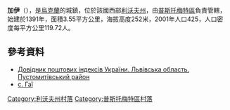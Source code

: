 {{coord|49|45|50|N|24|15|57|E|scale:100000|display=title}}

'''加伊'''（{{lang-uk|Гаї}}），是[[烏克蘭|烏克蘭]]的城鎮，位於該國西部[[利沃夫州|利沃夫州]]，由[[普斯托梅特區|普斯托梅特區]]負責管轄，始建於1391年，面積3.55平方公里，海拔高度252米，2001年人口425，人口密度每平方公里119.72人。

==參考資料==
*[http://www.uaidx.com/13/298/index Довідник поштових індексів України. Львівська область. Пустомитівський район]{{Wayback|url=http://www.uaidx.com/13/298/index |date=20161011013019 }}
*[http://w1.c1.rada.gov.ua/pls/z7503/A005?rf7571=20564 с. Гаї]

[[Category:利沃夫州村落|Category:利沃夫州村落]]
[[Category:普斯托梅特區村落|Category:普斯托梅特區村落]]


{{Lviv-geo-stub}}